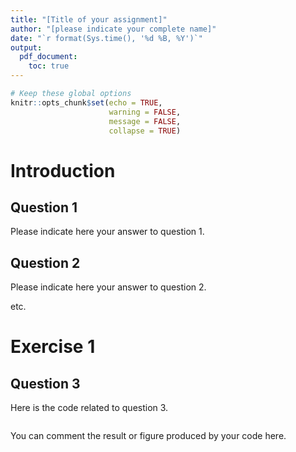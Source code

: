 ```yaml
---
title: "[Title of your assignment]"
author: "[please indicate your complete name]"
date: "`r format(Sys.time(), '%d %B, %Y')`"
output: 
  pdf_document:
    toc: true
---
```


```r
# Keep these global options
knitr::opts_chunk$set(echo = TRUE, 
                      warning = FALSE, 
                      message = FALSE, 
                      collapse = TRUE)
```

# Introduction

## Question 1
Please indicate here your answer to question 1. 

## Question 2
Please indicate here your answer to question 2.
 
etc.

# Exercise 1

## Question 3

Here is the code related to question 3.
```r

```

You can comment the result or figure produced by your code here. 

